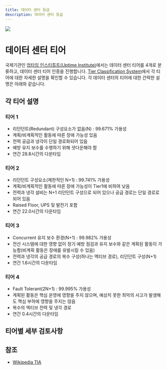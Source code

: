```yaml
---
title: 데이터 센터 등급
description: 데이터 센터 등급
---
```

![](/images/datacenter/datacenter_02.png)
# 데이터 센터 티어
국제기관인 [업타임 인스티튜트(Uptime Institute)](https://uptimeinstitute.com/)에서는 데이터 센터 티어를 4개로 분류하고, 데이터 센터 티어 인증을 진행합니다. [Tier Classification System](https://uptimeinstitute.com/tiers)에서 각 티어에 대한 자세한 설명을 확인할 수 있습니다.
각 데이터 센터의 티어에 대한 간략한 설명은 아래와 같습니다.
## 각 티어 설명
### 티어 1
* 리던던트(Redundant) 구성요소가 없음(N) : 99.671% 가용성
* 계획/비계획적인 활동에 따른 장애 가능성 있음
* 전력 공급과 냉각이 단일 경로화되어 있음
* 예방 유지 보수를 수행하기 위해 셧다운해야 함
* 연간 28.8시간의 다운타임

### 티어 2
* 리던던트 구성요소(제한적인 N+1) : 99.741% 가용성
* 계획/비계획적인 활동에 따른 장애 가능성이 Tier1에 비하여 낮음
* 전력과 냉각 설비는 N+1 리던던트 구성으로 되어 있으나 공급 경로는 단일 경로로 되어 있음
* Raised Floor, UPS 및 발전기 포함
* 연간 22.0시간의 다운타임

### 티어 3
* Concurrent 유지 보수 환경(N+1) : 99.982% 가용성
* 전산 시스템에 대한 영향 없이 정기 예방 점검과 유지 보수와 같은 계획된 활동이 가능함(비계획 활동은 장애를 유발시킬 수 있음)
* 전력과 냉각의 공급 경로의 복수 구성(하나는 액티브 경로), 리던던트 구성(N+1)
* 연간 1.6시간의 다운타임

### 티어 4
* Fault Tolerant(2N+1) : 99.995% 가용성
* 계획된 활동은 핵심 운영에 영향을 주지 않으며, 예상치 못한 최악의 사고가 발생해도 핵심 부하에 영향을 주지는 않음
* 복수의 액티브 전력 및 냉각 경로
* 연간 0.4시간의 다운타임

## 티어별 세부 검토사항


## 참조
* [Wikipedia TIA](https://en.wikipedia.org/wiki/TIA-942)
